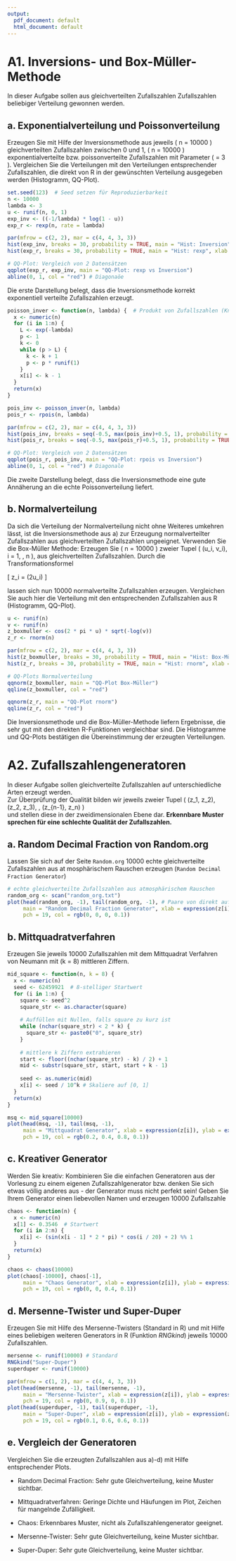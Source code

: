 ```yaml
---
output:
  pdf_document: default
  html_document: default
---
```

# A1. Inversions- und Box-Müller-Methode
In dieser Aufgabe sollen aus gleichverteilten Zufallszahlen Zufallszahlen beliebiger Verteilung
gewonnen werden.

## a. Exponentialverteilung und Poissonverteilung
Erzeugen Sie mit Hilfe der Inversionsmethode aus jeweils \( n = 10000 \) gleichverteilten Zufallszahlen zwischen 0 und 1, \( n = 10000 \) exponentialverteilte bzw. poissonverteilte Zufallszahlen mit Parameter \( \lambda = 3 \). Vergleichen Sie die Verteilungen mit den Verteilungen entsprechender Zufallszahlen, die direkt von R in der gewünschten Verteilung ausgegeben werden (Histogramm, QQ-Plot).

```r
set.seed(123)  # Seed setzen für Reproduzierbarkeit
n <- 10000
lambda <- 3
u <- runif(n, 0, 1)
exp_inv <- ((-1/lambda) * log(1 - u))
exp_r <- rexp(n, rate = lambda)

par(mfrow = c(2, 2), mar = c(4, 4, 3, 3))
hist(exp_inv, breaks = 30, probability = TRUE, main = "Hist: Inversion", xlab = "Werte")
hist(exp_r, breaks = 30, probability = TRUE, main = "Hist: rexp", xlab = "Werte")

# QQ-Plot: Vergleich von 2 Datensätzen
qqplot(exp_r, exp_inv, main = "QQ-Plot: rexp vs Inversion")
abline(0, 1, col = "red") # Diagonaöe
```

Die erste Darstellung belegt, dass die Inversionsmethode korrekt exponentiell verteilte Zufallszahlen erzeugt.

```r
poisson_inver <- function(n, lambda) {  # Produkt von Zufallszahlen (Knuths Algorithmus)
  x <- numeric(n)
  for (i in 1:n) {
    L <- exp(-lambda)
    p <- 1
    k <- 0
    while (p > L) {
      k <- k + 1
      p <- p * runif(1)
    }
    x[i] <- k - 1
  }
  return(x)
}

pois_inv <- poisson_inver(n, lambda)
pois_r <- rpois(n, lambda)

par(mfrow = c(2, 2), mar = c(4, 4, 3, 3))
hist(pois_inv, breaks = seq(-0.5, max(pois_inv)+0.5, 1), probability = TRUE, main = "Hist: Inversion", xlab = "Werte")
hist(pois_r, breaks = seq(-0.5, max(pois_r)+0.5, 1), probability = TRUE, main = "Hist: rpois", xlab = "Werte")

# QQ-Plot: Vergleich von 2 Datensätzen
qqplot(pois_r, pois_inv, main = "QQ-Plot: rpois vs Inversion")
abline(0, 1, col = "red") # Diagonale
```

Die zweite Darstellung belegt, dass die Inversionsmethode eine gute Annäherung an die echte Poissonverteilung liefert.

## b. Normalverteilung
Da sich die Verteilung der Normalverteilung nicht ohne Weiteres umkehren lässt, ist die Inversionsmethode aus a) zur Erzeugung normalverteilter Zufallszahlen aus gleichverteilten Zufallszahlen ungeeignet. Verwenden Sie die Box-Müller Methode: Erzeugen Sie \( n = 10000 \) zweier Tupel \( (u_i, v_i), i = 1, \dots, n \), aus gleichverteilten Zufallszahlen. Durch die Transformationsformel

\[
z_i = \cos(2\pi u_i)\sqrt{- \ln(v_i)}
\]

lassen sich nun 10000 normalverteilte Zufallszahlen erzeugen. Vergleichen Sie auch hier die Verteilung mit den entsprechenden Zufallszahlen aus R (Histogramm, QQ-Plot).


```r
u <- runif(n)
v <- runif(n)
z_boxmuller <- cos(2 * pi * u) * sqrt(-log(v))
z_r <- rnorm(n)

par(mfrow = c(2, 2), mar = c(4, 4, 3, 3))
hist(z_boxmuller, breaks = 30, probability = TRUE, main = "Hist: Box-Müller", xlab = "Werte")
hist(z_r, breaks = 30, probability = TRUE, main = "Hist: rnorm", xlab = "Werte")

# QQ-Plots Normalverteilung
qqnorm(z_boxmuller, main = "QQ-Plot Box-Müller")
qqline(z_boxmuller, col = "red")

qqnorm(z_r, main = "QQ-Plot rnorm")
qqline(z_r, col = "red")
```

Die Inversionsmethode und die Box-Müller-Methode liefern Ergebnisse, die sehr gut mit den direkten R-Funktionen vergleichbar sind. Die Histogramme und QQ-Plots bestätigen die Übereinstimmung der erzeugten Verteilungen.

# A2. Zufallszahlengeneratoren

In dieser Aufgabe sollen gleichverteilte Zufallszahlen auf unterschiedliche Arten erzeugt werden.  
Zur Überprüfung der Qualität bilden wir jeweils zweier Tupel \( (z_1, z_2), (z_2, z_3), \dots, (z_{n-1}, z_n) \)  
und stellen diese in der zweidimensionalen Ebene dar. **Erkennbare Muster sprechen für eine schlechte Qualität der Zufallszahlen.**

## a. Random Decimal Fraction von Random.org
Lassen Sie sich auf der Seite `Random.org` 10000 echte gleichverteilte Zufallszahlen aus at
mosphärischem Rauschen erzeugen (`Random Decimal Fraction Generator`)

```r
# echte gleichverteilte Zufallszahlen aus atmosphärischem Rauschen
random_org <- scan("random_org.txt")
plot(head(random_org, -1), tail(random_org, -1), # Paare von direkt aufeinanderfolgenden Zufallszahlen
     main = "Random Decimal Fraction Generator", xlab = expression(z[i]), ylab = expression(z[i+1]),
     pch = 19, col = rgb(0, 0, 0, 0.1))
```

## b. Mittquadratverfahren
Erzeugen Sie jeweils 10000 Zufallszahlen mit dem Mittquadrat Verfahren von Neumann mit
\(k = 8\) mittleren Ziffern.

```r
mid_square <- function(n, k = 8) {
  x <- numeric(n)
  seed <- 62459921  # 8-stelliger Startwert
  for (i in 1:n) {
    square <- seed^2
    square_str <- as.character(square)
    
    # Auffüllen mit Nullen, falls square zu kurz ist
    while (nchar(square_str) < 2 * k) {
      square_str <- paste0("0", square_str)
    }
    
    # mittlere k Ziffern extrahieren
    start <- floor((nchar(square_str) - k) / 2) + 1
    mid <- substr(square_str, start, start + k - 1)
    
    seed <- as.numeric(mid)
    x[i] <- seed / 10^k # Skaliere auf [0, 1]
  }
  return(x)
}

msq <- mid_square(10000)
plot(head(msq, -1), tail(msq, -1),
     main = "Mittquadrat Generator", xlab = expression(z[i]), ylab = expression(z[i+1]),
     pch = 19, col = rgb(0.2, 0.4, 0.8, 0.1))
```

## c. Kreativer Generator
Werden Sie kreativ: Kombinieren Sie die einfachen Generatoren aus der Vorlesung zu einem
eigenen Zufallszahlgenerator bzw. denken Sie sich etwas völlig anderes aus - der Generator muss
nicht perfekt sein! Geben Sie Ihrem Generator einen liebevollen Namen und erzeugen 10000
Zufallszahle

```r
chaos <- function(n) {
  x <- numeric(n)
  x[1] <- 0.3546  # Startwert
  for (i in 2:n) {
    x[i] <- (sin(x[i - 1] * 2 * pi) * cos(i / 20) + 2) %% 1
  }
  return(x)
}

chaos <- chaos(10000)
plot(chaos[-10000], chaos[-1],
     main = "Chaos Generator", xlab = expression(z[i]), ylab = expression(z[i+1]),
     pch = 19, col = rgb(0, 0, 0.4, 0.1))

```


## d. Mersenne-Twister und Super-Duper
Erzeugen Sie mit Hilfe des Mersenne-Twisters (Standard in R) und mit Hilfe eines beliebigen
weiteren Generators in R (Funktion *RNGkind*) jeweils 10000 Zufallszahlen.
```r
mersenne <- runif(10000) # Standard
RNGkind("Super-Duper")
superduper <- runif(10000)

par(mfrow = c(1, 2), mar = c(4, 4, 3, 3))
plot(head(mersenne, -1), tail(mersenne, -1),
     main = "Mersenne-Twister", xlab = expression(z[i]), ylab = expression(z[i+1]),
     pch = 19, col = rgb(0, 0.9, 0, 0.1))
plot(head(superduper, -1), tail(superduper, -1),
     main = "Super-Duper", xlab = expression(z[i]), ylab = expression(z[i+1]),
     pch = 19, col = rgb(0.1, 0.6, 0.6, 0.1))
```


## e. Vergleich der Generatoren
Vergleichen Sie die erzeugten Zufallszahlen aus a)-d) mit Hilfe entsprechender Plots.

- Random Decimal Fraction: Sehr gute Gleichverteilung, keine Muster sichtbar.

- Mittquadratverfahren: Geringe Dichte und Häufungen im Plot, Zeichen für mangelnde Zufälligkeit.

- Chaos: Erkennbares Muster, nicht als Zufallszahlengenerator geeignet.

- Mersenne-Twister: Sehr gute Gleichverteilung, keine Muster sichtbar.

- Super-Duper: Sehr gute Gleichverteilung, keine Muster sichtbar.